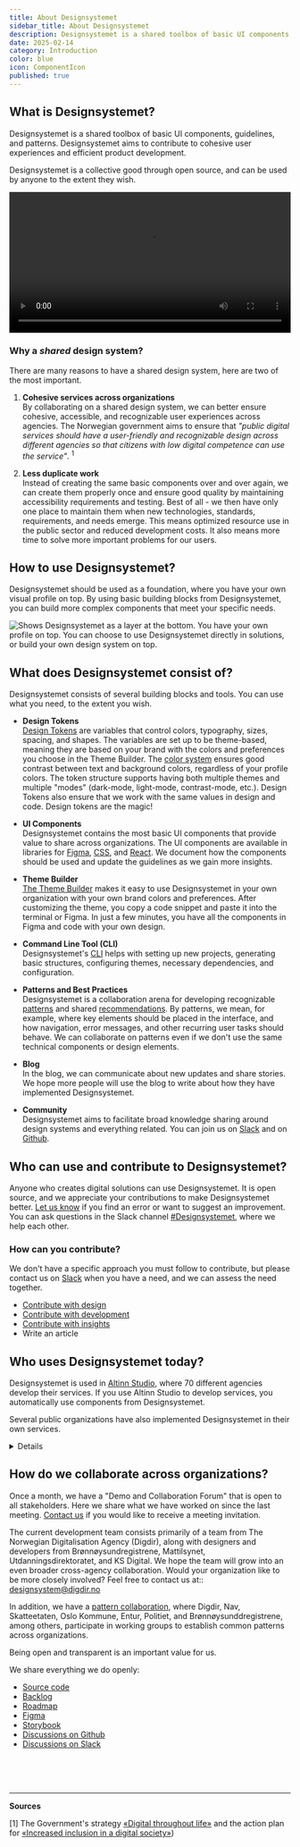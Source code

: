 ```yaml
---
title: About Designsystemet
sidebar_title: About Designsystemet
description: Designsystemet is a shared toolbox of basic UI components, guidelines, and patterns that are valuable to share across the public sector.
date: 2025-02-14
category: Introduction
color: blue
icon: ComponentIcon
published: true
---
```


## What is Designsystemet?
Designsystemet is a shared toolbox of basic UI components, guidelines, and patterns. Designsystemet aims to contribute to cohesive user experiences and efficient product development.

Designsystemet is a collective good through open source, and can be used by anyone to the extent they wish.

<video controls preload="metadata" width="100%">
  <source src="/videos/designsystemet/designsystemet-info.mp4" type="video/mp4" />
  <track
    label="Norsk"
    kind="subtitles"
    srcLang="nb"
    src="/videos/designsystemet/designsystemet-info-no.vtt"
  />
  <track
    label="English"
    kind="subtitles"
    srcLang="en"
    src="/videos/designsystemet/designsystemet-info-en.vtt"
    default
  />
  Your browser does not support the video tag.
</video>

### Why a _shared_ design system?
There are many reasons to have a shared design system, here are two of the most important.

1. **Cohesive services across organizations** \
By collaborating on a shared design system, we can better ensure cohesive, accessible, and recognizable user experiences across agencies. The Norwegian government aims to ensure that _"public digital services should have a user-friendly and recognizable design across different agencies so that citizens with low digital competence can use the service"_. <sup>1</sup>

2. **Less duplicate work** \
Instead of creating the same basic components over and over again, we can create them properly once and ensure good quality by maintaining accessibility requirements and testing. Best of all - we then have only one place to maintain them when new technologies, standards, requirements, and needs emerge. This means optimized resource use in the public sector and reduced development costs. It also means more time to solve more important problems for our users.

## How to use Designsystemet?

Designsystemet should be used as a foundation, where you have your own visual profile on top. By using basic building blocks from Designsystemet, you can build more complex components that meet your specific needs.

<Image
  src='/img/lagvis-bruk.png'
  alt='Shows Designsystemet as a layer at the bottom. You have your own profile on top. You can choose to use Designsystemet directly in solutions, or build your own design system on top.'
  boxShadow={false}
  caption='Some choose to build their own design system on top of Designsystemet, while others use it directly in solutions.'
/>

## What does Designsystemet consist of?

Designsystemet consists of several building blocks and tools. You can use what you need, to the extent you wish.

- **Design Tokens** \
  [Design Tokens](/en/fundamentals/designelements/design-tokens) are variables that control colors, typography, sizes, spacing, and shapes. The variables are set up to be theme-based, meaning they are based on your brand with the colors and preferences you choose in the Theme Builder. The [color system](/en/fundamentals/for-designers/colors) ensures good contrast between text and background colors, regardless of your profile colors. The token structure supports having both multiple themes and multiple "modes" (dark-mode, light-mode, contrast-mode, etc.). Design Tokens also ensure that we work with the same values in design and code. Design tokens are the magic!

- **UI Components** \
  Designsystemet contains the most basic UI components that provide value to share across organizations. The UI components are available in libraries for [Figma](https://www.figma.com/@designsystemet), [CSS](https://www.npmjs.com/package/@digdir/designsystemet-css), and [React](https://www.npmjs.com/package/@digdir/designsystemet-react). We document how the components should be used and update the guidelines as we gain more insights.

- **Theme Builder** \
[The Theme Builder](https://theme.designsystemet.no/) makes it easy to use Designsystemet in your own organization with your own brand colors and preferences. After customizing the theme, you copy a code snippet and paste it into the terminal or Figma. In just a few minutes, you have all the components in Figma and code with your own design.

- **Command Line Tool (CLI)** \
Designsystemet's [CLI](https://www.npmjs.com/package/@digdir/designsystemet) helps with setting up new projects, generating basic structures, configuring themes, necessary dependencies, and configuration.

- **Patterns and Best Practices** \
  Designsystemet is a collaboration arena for developing recognizable [patterns](/en/patterns) and shared [recommendations](/good-practice). By patterns, we mean, for example, where key elements should be placed in the interface, and how navigation, error messages, and other recurring user tasks should behave. We can collaborate on patterns even if we don't use the same technical components or design elements.

- **Blog** \
  In the blog, we can communicate about new updates and share stories. We hope more people will use the blog to write about how they have implemented Designsystemet.

- **Community** \
Designsystemet aims to facilitate broad knowledge sharing around design systems and everything related. You can join us on [Slack](http://designsystemet.no/slack) and on [Github](https://github.com/digdir/designsystemet/discussions/categories/samarbeid-m%C3%B8nster-for-innbyggertjenester).

## Who can use and contribute to Designsystemet?

Anyone who creates digital solutions can use Designsystemet. It is open source, and we appreciate your contributions to make Designsystemet better. [Let us know](https://github.com/digdir/designsystemet/issues/new/choose) if you find an error or want to suggest an improvement. You can ask questions in the Slack channel [#Designsystemet](https://designsystemet.no/slack), where we help each other.

### How can you contribute?

We don't have a specific approach you must follow to contribute, but please contact us on [Slack](https://designsystemet.no/slack) when you have a need, and we can assess the need together.

- [Contribute with design](/en/fundamentals/for-designers/contribute-in-figma)
- [Contribute with development](https://github.com/digdir/designsystemet/blob/main/CONTRIBUTING.md)
- [Contribute with insights](https://github.com/digdir/innsiktsbibliotek)
- Write an article

## Who uses Designsystemet today?

Designsystemet is used in [Altinn Studio](https://altinn.studio/), where 70 different agencies develop their services. If you use Altinn Studio to develop services, you automatically use components from Designsystemet.

Several public organizations have also implemented Designsystemet in their own services.

<Card data-color='neutral'>
  <Details>
    <DetailsSummary>Examples of use</DetailsSummary>
    <DetailsContent>
    - [Norwegian Food Safety Authority](https://www.mattilsynet.no/) is building their design system on top of Designsystemet.
- [Norwegian Directorate for Education and Training](https://www.udir.no/) is building their design system on top of Designsystemet.
- [Brønnøysund Register Centre](https://www.brreg.no/) has implemented Designsystemet on e.g., [Business Information](https://virksomhet.brreg.no/nb/oppslag/enheter) and [Support Register](https://stotte.brreg.no/nb/oppslag/stoettetildeling).
- [Data.norge.no](https://data.norge.no) uses tokens, components, and patterns from Designsystemet.
- [Norwegian Customs](https://www.toll.no/) has implemented Designsystemet on their websites.
- [KS Digital](https://ksdigital.no/) has implemented Designsystemet on sites including [ledsagerbevis.no](https://ledsagerbevis.no/).
- [Norwegian Labour Inspection Authority](https://www.arbeidstilsynet.no/) has implemented Designsystemet on their websites.
- [Help pages for shared solutions](https://eid.difi.no/nb) uses tokens and components from Designsystemet.
- [Digdir.no](https://www.digdir.no/), [UU-tilsynet](https://www.uutilsynet.no/), [UU-status](https://uustatus.no/), [collaboration portal](https://samarbeid.digdir.no/) use tokens from Designsystemet.

<br/>

Do you know of another solution that uses Designsystemet? \
We'd love to hear from you, [send us an email](mailto:designsystem@digdir.no)!
    </DetailsContent>
  </Details>
</Card>

## How do we collaborate across organizations?
Once a month, we have a "Demo and Collaboration Forum" that is open to all stakeholders. Here we share what we have worked on since the last meeting. [Contact us](mailto:designsystem@digdir.no) if you would like to receive a meeting invitation.

The current development team consists primarily of a team from The Norwegian Digitalisation Agency (Digdir), along with designers and developers from Brønnøysundregistrene, Mattilsynet, Utdanningsdirektoratet, and KS Digital. We hope the team will grow into an even broader cross-agency collaboration. Would your organization like to be more closely involved? Feel free to contact us at::
[designsystem@digdir.no](mailto:designsystem@digdir.no)

In addition, we have a [pattern collaboration](/en/patterns), where Digdir, Nav, Skatteetaten, Oslo Kommune, Entur, Politiet, and Brønnøysunddregistrene, among others, participate in working groups to establish common patterns across organizations.

Being open and transparent is an important value for us.

We share everything we do openly:
- [Source code](https://github.com/digdir/designsystemet)
- [Backlog](https://github.com/orgs/digdir/projects/3/views/1)
- [Roadmap](https://github.com/orgs/digdir/projects/3/views/30)
- [Figma](https://www.figma.com/@designsystemet)
- [Storybook](https://storybook.designsystemet.no)
- [Discussions on Github](https://github.com/digdir/designsystemet/discussions)
- [Discussions on Slack](https://www.designsystemet.no/slack)

<br />
<br />
<br />

---

**Sources**

[1] The Government's strategy [«Digital throughout life»](https://www.regjeringen.no/contentassets/8f8751780e9749bfa8946526b51f10f4/digital-hele-livet.pdf)
and the action plan for [«Increased inclusion in a digital society»](https://www.regjeringen.no/no/dokumenter/handlingsplan-for-auka-inkludering-i-eit-digitalt-samfunn/id2984233/))
